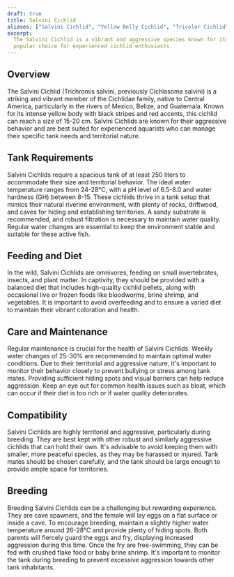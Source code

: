 ```yaml
---
draft: true
title: Salvini Cichlid
aliases: ["Salvini Cichlid", "Yellow Belly Cichlid", "Tricolor Cichlid"]
excerpt:
  The Salvini Cichlid is a vibrant and aggressive species known for its striking yellow and black coloration. It is a
  popular choice for experienced cichlid enthusiasts.
---
```


## Overview

The Salvini Cichlid (Trichromis salvini, previously Cichlasoma salvini) is a striking and vibrant member of the
Cichlidae family, native to Central America, particularly in the rivers of Mexico, Belize, and Guatemala. Known for its
intense yellow body with black stripes and red accents, this cichlid can reach a size of 15-20 cm. Salvini Cichlids are
known for their aggressive behavior and are best suited for experienced aquarists who can manage their specific tank
needs and territorial nature.

## Tank Requirements

Salvini Cichlids require a spacious tank of at least 250 liters to accommodate their size and territorial behavior. The
ideal water temperature ranges from 24-28°C, with a pH level of 6.5-8.0 and water hardness (GH) between 8-15. These
cichlids thrive in a tank setup that mimics their natural riverine environment, with plenty of rocks, driftwood, and
caves for hiding and establishing territories. A sandy substrate is recommended, and robust filtration is necessary to
maintain water quality. Regular water changes are essential to keep the environment stable and suitable for these active
fish.

## Feeding and Diet

In the wild, Salvini Cichlids are omnivores, feeding on small invertebrates, insects, and plant matter. In captivity,
they should be provided with a balanced diet that includes high-quality cichlid pellets, along with occasional live or
frozen foods like bloodworms, brine shrimp, and vegetables. It is important to avoid overfeeding and to ensure a varied
diet to maintain their vibrant coloration and health.

## Care and Maintenance

Regular maintenance is crucial for the health of Salvini Cichlids. Weekly water changes of 25-30% are recommended to
maintain optimal water conditions. Due to their territorial and aggressive nature, it's important to monitor their
behavior closely to prevent bullying or stress among tank mates. Providing sufficient hiding spots and visual barriers
can help reduce aggression. Keep an eye out for common health issues such as bloat, which can occur if their diet is too
rich or if water quality deteriorates.

## Compatibility

Salvini Cichlids are highly territorial and aggressive, particularly during breeding. They are best kept with other
robust and similarly aggressive cichlids that can hold their own. It's advisable to avoid keeping them with smaller,
more peaceful species, as they may be harassed or injured. Tank mates should be chosen carefully, and the tank should be
large enough to provide ample space for territories.

## Breeding

Breeding Salvini Cichlids can be a challenging but rewarding experience. They are cave spawners, and the female will lay
eggs on a flat surface or inside a cave. To encourage breeding, maintain a slightly higher water temperature around
26-28°C and provide plenty of hiding spots. Both parents will fiercely guard the eggs and fry, displaying increased
aggression during this time. Once the fry are free-swimming, they can be fed with crushed flake food or baby brine
shrimp. It's important to monitor the tank during breeding to prevent excessive aggression towards other tank
inhabitants.
